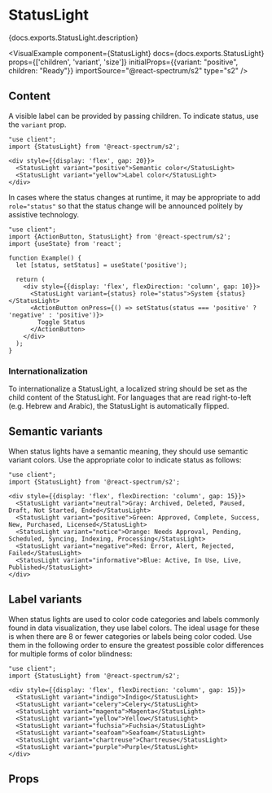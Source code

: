 

# StatusLight

<PageDescription>{docs.exports.StatusLight.description}</PageDescription>

<VisualExample
  component={StatusLight}
  docs={docs.exports.StatusLight}
  props={['children', 'variant', 'size']}
  initialProps={{variant: "positive", children: "Ready"}}
  importSource="@react-spectrum/s2"
  type="s2" />

## Content

A visible label can be provided by passing children. To indicate status, use the `variant` prop.

```tsx render expanded
"use client";
import {StatusLight} from '@react-spectrum/s2';

<div style={{display: 'flex', gap: 20}}>
  <StatusLight variant="positive">Semantic color</StatusLight>
  <StatusLight variant="yellow">Label color</StatusLight>
</div>
```

In cases where the status changes at runtime, it may be appropriate to add `role="status"` so that the status change will be announced politely by assistive technology.

```tsx render hideImports
"use client";
import {ActionButton, StatusLight} from '@react-spectrum/s2';
import {useState} from 'react';

function Example() {
  let [status, setStatus] = useState('positive');
  
  return (
    <div style={{display: 'flex', flexDirection: 'column', gap: 10}}>
      <StatusLight variant={status} role="status">System {status}</StatusLight>
      <ActionButton onPress={() => setStatus(status === 'positive' ? 'negative' : 'positive')}>
        Toggle Status
      </ActionButton>
    </div>
  );
}
```

### Internationalization

To internationalize a StatusLight, a localized string should be set as the child content of the StatusLight. For languages that are read right-to-left (e.g. Hebrew and Arabic), the StatusLight is automatically flipped.

## Semantic variants

When status lights have a semantic meaning, they should use semantic variant colors. Use the appropriate color to indicate status as follows:

```tsx render hideImports
"use client";
import {StatusLight} from '@react-spectrum/s2';

<div style={{display: 'flex', flexDirection: 'column', gap: 15}}>
  <StatusLight variant="neutral">Gray: Archived, Deleted, Paused, Draft, Not Started, Ended</StatusLight>
  <StatusLight variant="positive">Green: Approved, Complete, Success, New, Purchased, Licensed</StatusLight>
  <StatusLight variant="notice">Orange: Needs Approval, Pending, Scheduled, Syncing, Indexing, Processing</StatusLight>
  <StatusLight variant="negative">Red: Error, Alert, Rejected, Failed</StatusLight>
  <StatusLight variant="informative">Blue: Active, In Use, Live, Published</StatusLight>
</div>
```

## Label variants

When status lights are used to color code categories and labels commonly found in data visualization, they use label colors. The ideal usage for these is when there are 8 or fewer categories or labels being color coded. Use them in the following order to ensure the greatest possible color differences for multiple forms of color blindness:

```tsx render hideImports
"use client";
import {StatusLight} from '@react-spectrum/s2';

<div style={{display: 'flex', flexDirection: 'column', gap: 15}}>
  <StatusLight variant="indigo">Indigo</StatusLight>
  <StatusLight variant="celery">Celery</StatusLight>
  <StatusLight variant="magenta">Magenta</StatusLight>
  <StatusLight variant="yellow">Yellow</StatusLight>
  <StatusLight variant="fuchsia">Fuchsia</StatusLight>
  <StatusLight variant="seafoam">Seafoam</StatusLight>
  <StatusLight variant="chartreuse">Chartreuse</StatusLight>
  <StatusLight variant="purple">Purple</StatusLight>
</div>
```

## Props

<PropTable component={docs.exports.StatusLight} links={docs.links} />
